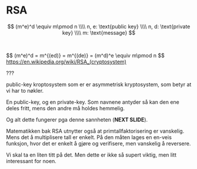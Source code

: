# RSA

$$
(m^e)^d \equiv m\pmod n
\\\\
n, e: \text{public key}
\\\\
n, d: \text{private key}
\\\\
m: \text{message}
$$

 
<div class="hidden">
$$
(m^e)^d = m^{(ed)} = m^{(de)} = (m^d)^e \equiv m\pmod n
$$
</div>

<div class="credits">
    <a target="_blank" href="https://en.wikipedia.org/wiki/RSA_(cryptosystem)">https://en.wikipedia.org/wiki/RSA_(cryptosystem)</a>
</div>

???

public-key kroptosystem som er er asymmetrisk kryptosystem, som betyr at vi har to nøkler.

En public-key, og en private-key. Som navnene antyder så kan den ene deles fritt, mens den andre må holdes hemmelig.

Og alt dette fungerer pga denne sannheten (**NEXT SLIDE**).

Matematikken bak RSA utnytter også at primtallfaktorisering er vanskelig. Mens det å multiplisere tall er enkelt.
På den måten lages en en-veis funksjon, hvor det er enkelt å gjøre og verifisere, men vanskelig å reversere.

Vi skal ta en liten titt på det. Men dette er ikke så supert viktig, men litt interessant for noen.